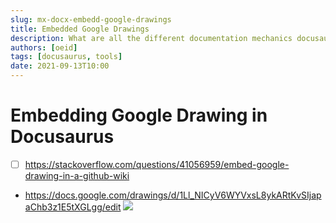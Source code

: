 ```yaml
---
slug: mx-docx-embedd-google-drawings
title: Embedded Google Drawings
description: What are all the different documentation mechanics docusaurus exposes?
authors: [oeid]
tags: [docusaurus, tools]
date: 2021-09-13T10:00
---
```


# Embedding Google Drawing in Docusaurus 
- [ ] https://stackoverflow.com/questions/41056959/embed-google-drawing-in-a-github-wiki
- https://docs.google.com/drawings/d/1Ll_NICyV6WYVxsL8ykARtKvSIjapaChb3z1E5tXGLgg/edit
![](https://docs.google.com/drawings/d/e/2PACX-1vQmnXTeltbDSwHXRAV-Le7SwPiuHHfyAqsVsNuZRY580ZXT5x74nt172CG0N3FT-4MPGvOf5wthK8uS/pub?w=5285&amp;h=1096)
